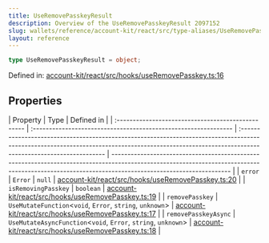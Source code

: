 ```yaml
---
title: UseRemovePasskeyResult
description: Overview of the UseRemovePasskeyResult 2097152
slug: wallets/reference/account-kit/react/src/type-aliases/UseRemovePasskeyResult
layout: reference
---
```


```ts
type UseRemovePasskeyResult = object;
```

Defined in: [account-kit/react/src/hooks/useRemovePasskey.ts:16](https://github.com/alchemyplatform/aa-sdk/blob/923a52171f7246172caf350853843e6680197da9/account-kit/react/src/hooks/useRemovePasskey.ts#L16)

## Properties

| Property                                           | Type                                                            | Defined in                                                                                                                                                                                        |
| :------------------------------------------------- | :-------------------------------------------------------------- | :------------------------------------------------------------------------------------------------------------------------------------------------------------------------------------------------ | ------------------------------------------------------------------------------------------------------------------------------------------------------------------------------------------------- |
| <a id="error" /> `error`                           | `Error`                                                         | `null`                                                                                                                                                                                            | [account-kit/react/src/hooks/useRemovePasskey.ts:20](https://github.com/alchemyplatform/aa-sdk/blob/923a52171f7246172caf350853843e6680197da9/account-kit/react/src/hooks/useRemovePasskey.ts#L20) |
| <a id="isremovingpasskey" /> `isRemovingPasskey`   | `boolean`                                                       | [account-kit/react/src/hooks/useRemovePasskey.ts:19](https://github.com/alchemyplatform/aa-sdk/blob/923a52171f7246172caf350853843e6680197da9/account-kit/react/src/hooks/useRemovePasskey.ts#L19) |
| <a id="removepasskey" /> `removePasskey`           | `UseMutateFunction`\<`void`, `Error`, `string`, `unknown`>      | [account-kit/react/src/hooks/useRemovePasskey.ts:17](https://github.com/alchemyplatform/aa-sdk/blob/923a52171f7246172caf350853843e6680197da9/account-kit/react/src/hooks/useRemovePasskey.ts#L17) |
| <a id="removepasskeyasync" /> `removePasskeyAsync` | `UseMutateAsyncFunction`\<`void`, `Error`, `string`, `unknown`> | [account-kit/react/src/hooks/useRemovePasskey.ts:18](https://github.com/alchemyplatform/aa-sdk/blob/923a52171f7246172caf350853843e6680197da9/account-kit/react/src/hooks/useRemovePasskey.ts#L18) |
